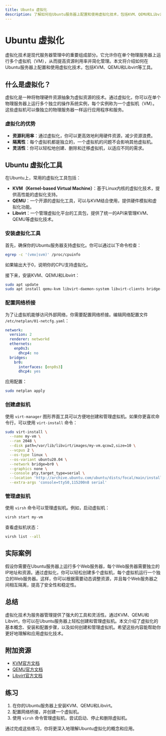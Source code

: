 ```yaml
---
title: Ubuntu 虚拟化
description: 了解如何在Ubuntu服务器上配置和使用虚拟化技术，包括KVM、QEMU和Libvirt等工具。本文适合初学者，提供详细的步骤和实际案例。
---
```


# Ubuntu 虚拟化

虚拟化技术是现代服务器管理中的重要组成部分。它允许你在单个物理服务器上运行多个虚拟机（VM），从而提高资源利用率并简化管理。本文将介绍如何在Ubuntu服务器上配置和使用虚拟化技术，包括KVM、QEMU和Libvirt等工具。

## 什么是虚拟化？

虚拟化是一种将物理硬件资源抽象为虚拟资源的技术。通过虚拟化，你可以在单个物理服务器上运行多个独立的操作系统实例，每个实例称为一个虚拟机（VM）。这些虚拟机可以像独立的物理服务器一样运行应用程序和服务。

### 虚拟化的优势

- **资源利用率**：通过虚拟化，你可以更高效地利用硬件资源，减少资源浪费。
- **隔离性**：每个虚拟机都是独立的，一个虚拟机的问题不会影响其他虚拟机。
- **灵活性**：你可以轻松地创建、删除和迁移虚拟机，以适应不同的需求。

## Ubuntu 虚拟化工具

在Ubuntu上，常用的虚拟化工具包括：

- **KVM（Kernel-based Virtual Machine）**：基于Linux内核的虚拟化技术，提供高性能的虚拟化支持。
- **QEMU**：一个开源的虚拟化工具，可以与KVM结合使用，提供硬件模拟和虚拟化功能。
- **Libvirt**：一个管理虚拟化平台的工具包，提供了统一的API来管理KVM、QEMU等虚拟化技术。

### 安装虚拟化工具

首先，确保你的Ubuntu服务器支持虚拟化。你可以通过以下命令检查：

```bash
egrep -c '(vmx|svm)' /proc/cpuinfo
```

如果输出大于0，说明你的CPU支持虚拟化。

接下来，安装KVM、QEMU和Libvirt：

```bash
sudo apt update
sudo apt install qemu-kvm libvirt-daemon-system libvirt-clients bridge-utils virt-manager
```

### 配置网络桥接

为了让虚拟机能够访问外部网络，你需要配置网络桥接。编辑网络配置文件 `/etc/netplan/01-netcfg.yaml`：

```yaml
network:
  version: 2
  renderer: networkd
  ethernets:
    enp0s3:
      dhcp4: no
  bridges:
    br0:
      interfaces: [enp0s3]
      dhcp4: yes
```

应用配置：

```bash
sudo netplan apply
```

### 创建虚拟机

使用 `virt-manager` 图形界面工具可以方便地创建和管理虚拟机。如果你更喜欢命令行，可以使用 `virt-install` 命令：

```bash
sudo virt-install \
  --name my-vm \
  --ram 2048 \
  --disk path=/var/lib/libvirt/images/my-vm.qcow2,size=10 \
  --vcpus 2 \
  --os-type linux \
  --os-variant ubuntu20.04 \
  --network bridge=br0 \
  --graphics none \
  --console pty,target_type=serial \
  --location 'http://archive.ubuntu.com/ubuntu/dists/focal/main/installer-amd64/' \
  --extra-args 'console=ttyS0,115200n8 serial'
```

### 管理虚拟机

使用 `virsh` 命令可以管理虚拟机。例如，启动虚拟机：

```bash
virsh start my-vm
```

查看虚拟机状态：

```bash
virsh list --all
```

## 实际案例

假设你需要在Ubuntu服务器上运行多个Web服务器，每个Web服务器需要独立的IP地址和资源。通过虚拟化，你可以轻松创建多个虚拟机，每个虚拟机运行一个独立的Web服务器。这样，你可以根据需要动态调整资源，并且每个Web服务器之间相互隔离，提高了安全性和稳定性。

## 总结

虚拟化技术为服务器管理提供了强大的工具和灵活性。通过KVM、QEMU和Libvirt，你可以在Ubuntu服务器上轻松创建和管理虚拟机。本文介绍了虚拟化的基本概念、安装和配置步骤，以及如何创建和管理虚拟机。希望这些内容能帮助你更好地理解和应用虚拟化技术。

## 附加资源

- [KVM官方文档](https://www.linux-kvm.org/page/Main_Page)
- [QEMU官方文档](https://www.qemu.org/docs/)
- [Libvirt官方文档](https://libvirt.org/docs.html)

## 练习

1. 在你的Ubuntu服务器上安装KVM、QEMU和Libvirt。
2. 配置网络桥接，并创建一个虚拟机。
3. 使用 `virsh` 命令管理虚拟机，尝试启动、停止和删除虚拟机。

通过完成这些练习，你将更深入地理解Ubuntu虚拟化的概念和应用。